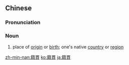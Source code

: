 {{also|籍贯}}
==Chinese==
{{zh-forms|s=籍贯}}

===Pronunciation===
{{zh-pron
|m=jíguàn
|c=zik6 gun3
|mn=qz:chi̍p-koàn/tw,xm,zz:che̍k-koàn/twv:chek-koàn
|cat=n
}}

===Noun===
{{zh-noun}}

# place of [[origin]] or [[birth]]; one's native [[country]] or [[region]]

[[zh-min-nan:籍貫]]
[[ko:籍貫]]
[[ja:籍貫]]